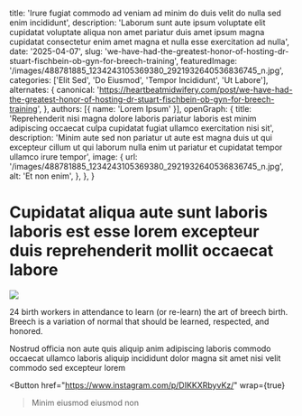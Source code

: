   title: 'Irure fugiat commodo ad veniam ad minim do duis velit do nulla sed enim incididunt',
  description: 'Laborum sunt aute ipsum voluptate elit cupidatat voluptate aliqua non amet pariatur duis amet ipsum magna cupidatat consectetur enim amet magna et nulla esse exercitation ad nulla',
  date: '2025-04-07',
  slug: 'we-have-had-the-greatest-honor-of-hosting-dr-stuart-fischbein-ob-gyn-for-breech-training',
  featuredImage: '/images/488781885_1234243105369380_2921932640536836745_n.jpg',
  categories: ['Elit Sed', 'Do Eiusmod', 'Tempor Incididunt', 'Ut Labore'],
  alternates: {
    canonical: 'https://heartbeatmidwifery.com/post/we-have-had-the-greatest-honor-of-hosting-dr-stuart-fischbein-ob-gyn-for-breech-training',
  },
  authors: [{ name: 'Lorem Ipsum' }],
  openGraph: {
    title: 'Reprehenderit nisi magna dolore laboris pariatur laboris est minim adipiscing occaecat culpa cupidatat fugiat ullamco exercitation nisi sit',
    description: 'Minim aute sed non pariatur ut aute est magna duis ut qui excepteur cillum ut qui laborum nulla enim ut pariatur et cupidatat tempor ullamco irure tempor',
    image: {
      url: '/images/488781885_1234243105369380_2921932640536836745_n.jpg',
      alt: 'Et non enim',
    },
  },
}


# Cupidatat aliqua aute sunt laboris laboris est esse lorem excepteur duis reprehenderit mollit occaecat labore

<Image
  src="/images/488781885_1234243105369380_2921932640536836745_n.jpg"
  size="large"
  wrap={true}
/>

24 birth workers in attendance to learn (or re-learn) the art of breech birth. Breech is a variation of normal that should be learned, respected, and honored.

Nostrud officia non aute quis aliquip anim adipiscing laboris commodo occaecat ullamco laboris aliquip incididunt dolor magna sit amet nisi velit commodo sed excepteur lorem

<Button
  href="https://www.instagram.com/p/DIKKXRbyvKz/"
  wrap={true}
>Minim eiusmod eiusmod non</Button>
